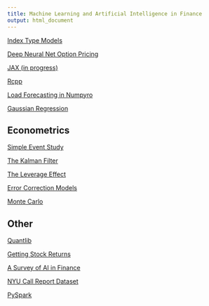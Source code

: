 ```yaml
---
title: Machine Learning and Artificial Intelligence in Finance
output: html_document
---
```


[Index Type Models](https://financial-education.github.io/ML_Index_Models/)

[Deep Neural Net Option Pricing](https://financial-education.github.io/neural_net_option_pricing/)

[JAX (in progress)](https://financial-education.github.io/JAX/)

[Rcpp](https://financial-education.github.io/Rcpp/)

[Load Forecasting in Numpyro](https://financial-education.github.io/numpyro_load_forecasting/)

[Gaussian Regression](https://financial-education.github.io/gaussian_regression/)

## Econometrics

[Simple Event Study](https://financial-education.github.io/simple_event_study/)

[The Kalman Filter](https://financial-education.github.io/kalman_filter/)

[The Leverage Effect](https://financial-education.github.io/leverage_effect/)

[Error Correction Models](https://financial-education.github.io/error_correction_models/)

[Monte Carlo](https://financial-education.github.io/monte_carlo/)


## Other

[Quantlib](https://financial-education.github.io/quantlib_intro/)

[Getting Stock Returns](https://financial-education.github.io/getting_data/)

[A Survey of AI in Finance](https://financial-education.github.io/survey_ai_finance/)

[NYU Call Report Dataset](https://financial-education.github.io/nyu_call_report_dataset/) 

[PySpark](https://financial-education.github.io/pyspark/)
